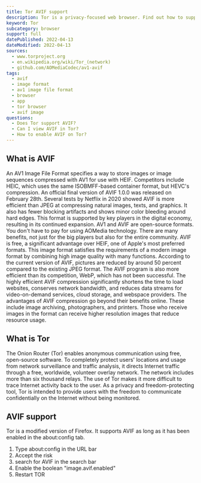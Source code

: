 ```yaml
---
title: Tor AVIF support
description: Tor is a privacy-focused web browser. Find out how to support and view AVIF images.
keyword: Tor
subcategory: browser
support: full
datePublished: 2022-04-13
dateModified: 2022-04-13
sources:
  - www.torproject.org
  - en.wikipedia.org/wiki/Tor_(network)
  - github.com/AOMediaCodec/av1-avif
tags:
  - avif
  - image format
  - av1 image file format
  - browser
  - app
  - tor browser
  - avif image
questions:
  - Does Tor support AVIF?
  - Can I view AVIF in Tor?
  - How to enable AVIF on Tor?
---
```


## What is AVIF

An AV1 Image File Format specifies a way to store images or image sequences compressed with AV1 for use with HEIF. Competitors include HEIC, which uses the same ISOBMFF-based container format, but HEVC's compression. An official final version of AVIF 1.0.0 was released on February 28th. Several tests by Netflix in 2020 showed AVIF is more efficient than JPEG at compressing natural images, texts, and graphics. It also has fewer blocking artifacts and shows minor color bleeding around hard edges. This format is supported by key players in the digital economy, resulting in its continued expansion. AV1 and AVIF are open-source formats. You don't have to pay for using AOMedia technology. There are many benefits, not just for the big players but also for the entire community. AVIF is free, a significant advantage over HEIF, one of Apple's most preferred formats. This image format satisfies the requirements of a modern image format by combining high image quality with many functions. According to the current version of AVIF, pictures are reduced by around 50 percent compared to the existing JPEG format. The AVIF program is also more efficient than its competition, WebP, which has not been successful. The highly efficient AVIF compression significantly shortens the time to load websites, conserves network bandwidth, and reduces data streams for video-on-demand services, cloud storage, and webspace providers. The advantages of AVIF compression go beyond their benefits online. These include image archiving, photographers, and printers. Those who receive images in the format can receive higher resolution images that reduce resource usage.

## What is Tor

The Onion Router (Tor) enables anonymous communication using free, open-source software. To completely protect users' locations and usage from network surveillance and traffic analysis, it directs Internet traffic through a free, worldwide, volunteer overlay network. The network includes more than six thousand relays. The use of Tor makes it more difficult to trace Internet activity back to the user. As a privacy and freedom-protecting tool, Tor is intended to provide users with the freedom to communicate confidentially on the Internet without being monitored.

## AVIF support

Tor is a modified version of Firefox. It supports AVIF as long as it has been enabled in the about:config tab.

1. Type about:config in the URL bar
2. Accept the risk
3. search for AVIF in the search bar
4. Enable the boolean "image.avif.enabled"
5. Restart TOR
